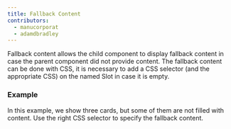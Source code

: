 ```yaml
---
title: Fallback Content
contributors:
  - manucorporat
  - adamdbradley
---
```


Fallback content allows the child component to display fallback content in case the parent component did not provide content. The fallback content can be done with CSS, it is necessary to add a CSS selector (and the appropriate CSS) on the named Slot in case it is empty.

### Example

In this example, we show three cards, but some of them are not filled with content. Use the right CSS selector to specify the fallback content.
